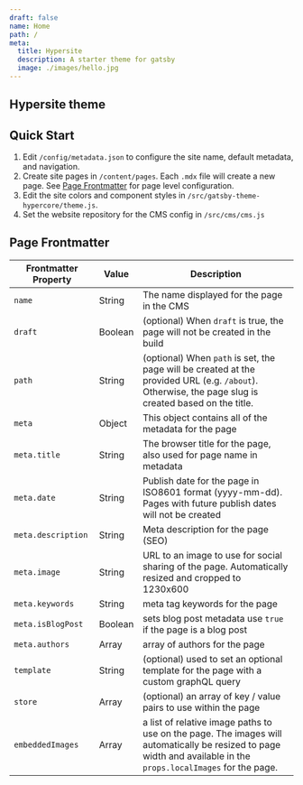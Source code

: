 ```yaml
---
draft: false
name: Home
path: /
meta:
  title: Hypersite
  description: A starter theme for gatsby
  image: ./images/hello.jpg
---
```


<Hero bgcolor="primary.dark" variant="overlay">

## Hypersite theme

</Hero>

<Block>

## Quick Start

1. Edit `/config/metadata.json` to configure the site name, default metadata, and navigation.
2. Create site pages in `/content/pages`. Each `.mdx` file will create a new page. See [Page Frontmatter](#page-frontmatter) for page level configuration.
3. Edit the site colors and component styles in `/src/gatsby-theme-hypercore/theme.js`.
4. Set the website repository for the CMS config in `/src/cms/cms.js`

</Block>

<Block bgcolor="background.paper">

## Page Frontmatter

| Frontmatter Property | Value   | Description                                                                                                                                                      |
| -------------------- | ------- | ---------------------------------------------------------------------------------------------------------------------------------------------------------------- |
| `name`               | String  | The name displayed for the page in the CMS                                                                                                                       |
| `draft`              | Boolean | (optional) When `draft` is true, the page will not be created in the build                                                                                       |
| `path`               | String  | (optional) When `path` is set, the page will be created at the provided URL (e.g. `/about`). Otherwise, the page slug is created based on the title.             |
| `meta`               | Object  | This object contains all of the metadata for the page                                                                                                            |
| `meta.title`         | String  | The browser title for the page, also used for page name in metadata                                                                                              |
| `meta.date`          | String  | Publish date for the page in ISO8601 format (yyyy-mm-dd). Pages with future publish dates will not be created                                                    |
| `meta.description`   | String  | Meta description for the page (SEO)                                                                                                                              |
| `meta.image`         | String  | URL to an image to use for social sharing of the page. Automatically resized and cropped to 1230x600                                                             |
| `meta.keywords`      | String  | meta tag keywords for the page                                                                                                                                   |
| `meta.isBlogPost`    | Boolean | sets blog post metadata use `true` if the page is a blog post                                                                                                    |
| `meta.authors`       | Array   | array of authors for the page                                                                                                                                    |
| `template`           | String  | (optional) used to set an optional template for the page with a custom graphQL query                                                                             |
| `store`              | Array   | (optional) an array of key / value pairs to use within the page                                                                                                  |
| `embeddedImages`     | Array   | a list of relative image paths to use on the page. The images will automatically be resized to page width and available in the `props.localImages` for the page. |

</Block>
